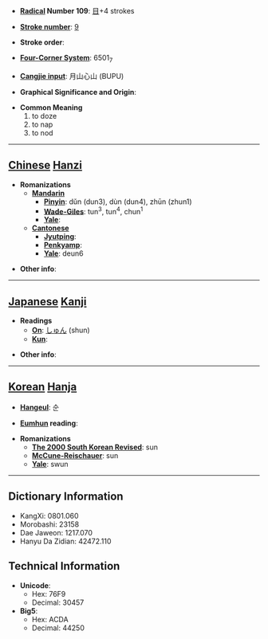 * '''[[Wiktionary:Chinese radical index| Radical]] Number 109''': [[Wiktionary:Chinese radical index 目|目]]+4 strokes

* '''[[Wiktionary:Chinese total strokes index|Stroke number]]''': [[Wiktionary:Chinese total strokes index 9|9]]

* '''Stroke order''': 

* '''[[Wiktionary:Chinese four corner index|Four-Corner System]]''': 6501<sub>7</sub>

* '''[[Wiktionary:Chinese Cangjie index|Cangjie input]]''': 月山心山 (BUPU)

* '''Graphical Significance and Origin''': 

* '''Common Meaning'''
*#to doze
*# to nap
*# to nod


----

== [[Chinese]] [[Hanzi]] ==

* '''Romanizations'''
** '''[[Mandarin]]'''
*** '''[[Pinyin]]''': dǔn (dun3), dùn (dun4), zhūn (zhun1)
*** '''[[Wade-Giles]]''': tun<sup>3</sup>, tun<sup>4</sup>, chun<sup>1</sup>
*** '''[[Yale]]''': 
** '''[[Cantonese]]'''
*** '''[[Jyutping]]''':
*** '''[[Penkyamp]]''': 
*** '''[[Yale]]''': deun6

* '''Other info''': 

----

== [[Japanese]] [[Kanji]] ==

* '''Readings'''
** '''[[On]]''': [[しゅん]] (shun)
** '''[[Kun]]''': 

* '''Other info''':  

----

== [[Korean]] [[Hanja]] ==

* '''[[Hangeul]]''': 순

* '''[[Eumhun]] reading''': 

* '''Romanizations'''
** '''[[The 2000 South Korean Revised Romanization|The 2000 South Korean Revised]]''': sun
** '''[[McCune-Reischauer]]''': sun
** '''[[Yale]]''': swun

----

== Dictionary Information ==

* KangXi: 0801.060
* Morobashi: 23158
* Dae Jaweon: 1217.070
* Hanyu Da Zidian: 42472.110

== Technical Information ==

* '''Unicode''':
** Hex: 76F9
** Decimal: 30457
* '''Big5''':
** Hex: ACDA
** Decimal: 44250